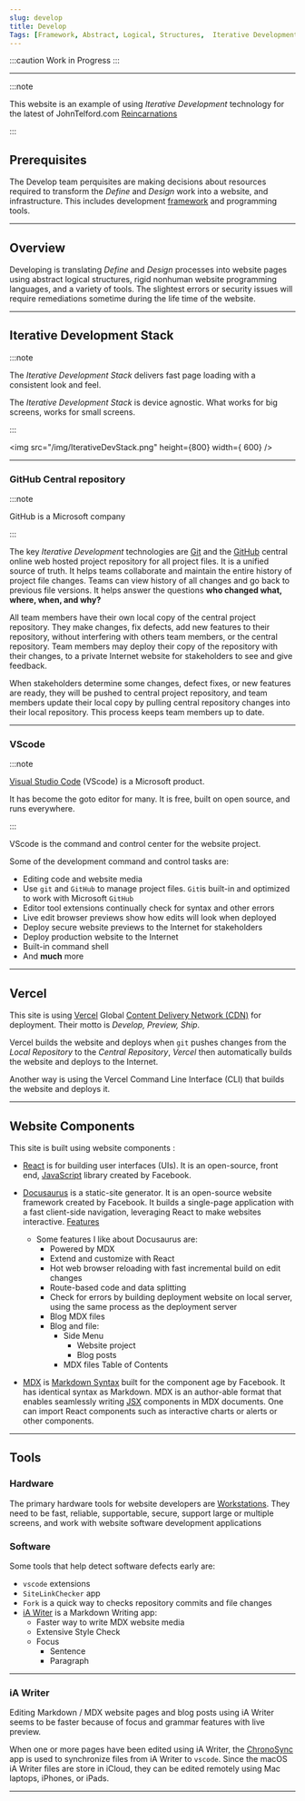 ```yaml
---
slug: develop
title: Develop
Tags: [Framework, Abstract, Logical, Structures,  Iterative Development Stack, Git, GitHub, Vscode, Vercel, Repository, Command Shell, Text Editor, Components, SiteLinkChecker, Fork, iA Writer]
---
```


:::caution Work in Progress
:::

---

:::note

This website is an example of using  *Iterative Development*  technology for the latest of JohnTelford.com [Reincarnations](/blog/reincarnation) 

:::

## Prerequisites

The Develop team perquisites are making decisions about resources required to transform the *Define* and *Design* work into a website, and infrastructure. This includes development [framework](https://docusaurus.io/docs#comparison-with-other-tools) and programming tools.

---

## Overview

Developing  is  translating *Define* and *Design* processes into website pages using abstract logical structures, rigid nonhuman website programming languages, and a variety of tools. The slightest errors or security issues will require remediations sometime during the life time of the website.

---

## Iterative Development Stack

:::note

The *Iterative Development Stack*  delivers fast page loading  with a consistent look and feel.

The *Iterative Development Stack* is device agnostic. What works for big screens, works for  small screens.

:::

<img src="/img/IterativeDevStack.png" height={800} width={
    600} />

---

### GitHub Central repository

:::note

GitHub is a Microsoft company

:::

The key *Iterative Development* technologies are [Git](https://git-scm.com/) and the [GitHub](https://github.com/) central online web hosted project repository for all project files. It is a unified source of truth. It helps teams collaborate and maintain the entire history of project file changes. Teams can view history of all changes and go back to previous file versions. It helps answer the questions **who changed what, where, when, and why?**

All team members have their own local copy of the central project repository. They make changes, fix defects, add new features to their repository, without interfering with others team members, or the central  repository. Team members may deploy their copy of the  repository with their changes, to a private Internet website for stakeholders to see and give feedback.

When stakeholders determine some changes, defect fixes, or new features are ready, they will be pushed to central project repository, and team members update their local copy by pulling central  repository changes into their local repository. This process keeps team members up to date.

---

### VScode

:::note

[Visual Studio Code](https://code.visualstudio.com) (VScode) is a Microsoft product.

It has become the goto editor for many. It is free, built on open source, and runs everywhere.

:::

VScode is the command and control center for the website project.

Some of the development command and control tasks are:

- Editing code and  website media
- Use `git` and `GitHub` to manage project files. `Git`is built-in and optimized to work with Microsoft `GitHub`
- Editor  tool extensions continually check for syntax and other errors
- Live edit browser previews show how edits will look when deployed
- Deploy secure website previews to the Internet for stakeholders
- Deploy production website to the Internet
- Built-in command shell
- And **much** more

---

## Vercel

This site is using [Vercel](https://vercel.com/) Global [Content Delivery Network (CDN)](https://en.wikipedia.org/wiki/Content_delivery_network) for deployment. Their motto is *Develop, Preview, Ship*.

Vercel builds the website and deploys when `git` pushes changes from the *Local Repository* to the *Central Repository*, *Vercel* then automatically builds the website and deploys to the Internet.

Another way is using the Vercel Command Line Interface (CLI) that builds the website and deploys it.

---

## Website Components
 
This site is built using website components :

- [React](https://reactjs.org/) is for building user interfaces (UIs). It is an open-source, front end, [JavaScript](https://developer.mozilla.org/en-US/docs/Web/JavaScript) library created by Facebook. 

- [Docusaurus](https://docusaurus.io/) is a static-site generator. It is an open-source website framework created by Facebook. It builds a single-page application with a fast client-side navigation, leveraging React to make websites interactive. [Features](https://docusaurus.io/docs#features)

    - Some features I like about Docusaurus are:
        - Powered by MDX
        - Extend and customize with React
        - Hot web browser reloading with fast incremental build on edit changes
        - Route-based code and data splitting
        - Check for errors by building deployment website on local server, using the same process as the deployment server
        - Blog MDX files
        - Blog and file:
            - Side Menu
                - Website project
                - Blog posts
            - MDX files Table of Contents

- [MDX](https://mdxjs.com) is [Markdown Syntax](https://daringfireball.net/projects/markdown/syntax) built for the component age by Facebook. It has identical syntax as Markdown. MDX is an author-able format that enables seamlessly writing [JSX](https://mdxjs.com/getting-started/#jsx) components in MDX documents. One can import React components such as interactive charts or alerts or other components.

---


## Tools

### Hardware

The primary hardware tools for website developers are [Workstations](workstations). They need to be fast, reliable, supportable, secure, support large or multiple screens, and work with website software development applications

### Software

Some tools that help detect software defects early are:
- `vscode` extensions
- `SiteLinkChecker` app
- `Fork` is a quick way to checks repository commits and file changes
- [iA Witer](https://apps.apple.com/us/app/ia-writer/id775737590?mt=12) is a Markdown Writing app:
    - Faster way to write MDX website media 
    - Extensive Style Check
    - Focus
        - Sentence
        - Paragraph

---

### iA Writer

Editing Markdown / MDX website pages and blog posts using iA Writer seems to be faster because of focus and grammar features with live preview.

When one or more pages have been edited using iA Writer, the  [ChronoSync](https://www.econtechnologies.com/chronosync/overview.html) app is used to synchronize files from iA Writer to `vscode`. Since the macOS iA Writer files are store in iCloud, they can be edited remotely using Mac laptops, iPhones, or iPads.


---

	